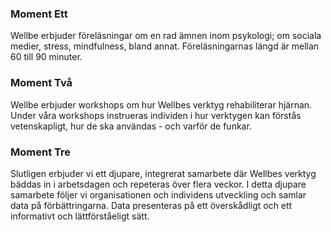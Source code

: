 ### Moment Ett

Wellbe erbjuder föreläsningar om en rad ämnen inom psykologi; om sociala medier, stress, mindfulness, bland annat. Föreläsningarnas längd är mellan 60 till 90 minuter.

### Moment Två

Wellbe erbjuder workshops om hur Wellbes verktyg rehabiliterar hjärnan. Under våra workshops instrueras individen i hur verktygen kan förstås vetenskapligt, hur de ska användas - och varför de funkar.

### Moment Tre

Slutligen erbjuder vi ett djupare, integrerat samarbete där Wellbes verktyg bäddas in i arbetsdagen och repeteras över flera veckor. I detta djupare samarbete följer vi organisationen och individens utveckling och samlar data på förbättringarna. Data presenteras på ett överskådligt och ett informativt och lättförståeligt sätt.
